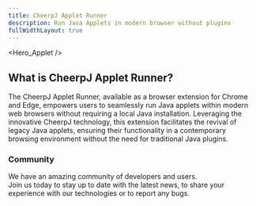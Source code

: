 ```yaml
---
title: CheerpJ Applet Runner
description: Run Java Applets in modern browser without plugins
fullWidthLayout: true
---
```




<Hero_Applet />

<section class="w-full max-w-prose mx-auto text-lg leading-normal px-2 py-16 text-pretty">
	<h2 class="text-3xl font-semibold text-primary-500 mb-4">
		What is CheerpJ Applet Runner?
	</h2>
	<p>
		The CheerpJ Applet Runner, available as a browser extension for Chrome and Edge, 
		empowers users to seamlessly run Java applets within modern web browsers without 
		requiring a local Java installation. Leveraging the innovative CheerpJ technology, 
		this extension facilitates the revival of legacy Java applets, ensuring their 
		functionality in a contemporary browsing environment without the need for traditional 
		Java plugins.
	</p>
</section>

<section
	class="w-full max-w-screen-2xl mx-auto px-4 sm:px-8 space-y-4 flex flex-wrap items-center justify-center p-10"
	id="features"
>
	<Card
	title="No Java installations"
	iconSrc={sparkleIcon}
	iconAlt="Sparkles doodle"
	description="CheerpJ Applet Runner eliminates the need for outdated and insecure desktop Java installations by running directly in your browser."
	/>
	<Card
	title="Modern Browsers"
	iconSrc={networkIcon}
	iconAlt="Globe doodle representing network"
	description="Fully compatible with Chrome and Edge, the extension revives Java Applet in the most trusted modern browsers."
	/>
	<Card
	title="Sandboxed"
	iconSrc={lockIcon}
	iconAlt="Lock doodle"
	description="Utilizes browser security boundaries to offer a reliable and secure way to run Java Applet."
	/>
	<Card
	title="Private and secure"
	iconSrc={browserIcon /* TODO: better icon */}
	iconAlt="Bill doodle"
	description="Operates entirely client-side without server contact, ensuring privacy and security by keeping all data within your browser."
	/>
	<Card
	title="Wide range of utilities"
	iconSrc={layersIcon}
	iconAlt="Layers doodle"
	description="Supports a broad spectrum of Java functionalities including Swing/AWT, filesystem access, audio, clipboard, and networking."
	/>
	<Card
	title="Easy to use"
	iconSrc={rocketIcon}
	iconAlt="Rocket doodle"
	description="Simply install the extension, launch your Java Applet, and enjoy seamless, automatic operation."
	/>
</section>
<section class="px-4 sm:px-8 py-16 space-y-4 m-auto mb-10 flex col-span-1 items-center justify-center rounded-lg">
	<div>
		<h3 class="font-semibold sm:text-3xl md:text-4xl">Community</h3>
		<p class="pt-4 text-stone-400 leading-7">
			We have an amazing community of developers and users. <br />
			Join us today to stay up to date with the latest news, to share your experience
			with our technologies or to report any bugs.
		</p>
		<div class="mt-4 flex flex-wrap gap-4 pt-5">
			<LinkButton
				href="https://github.com/leaningtech/cheerpj-applet-runner"
				label="Report a bug"
				type="primary"
				iconRight="mdi:github"
			/>
			<LinkButton
				href={DISCORD_URL}
				label="Join the community"
				type="discord"
				iconRight="ic:baseline-discord"
			/>
			<LinkButton
				href="/cheerpj3/getting-started/Java-applet#running-a-public-applet"
				label="Documentation"
				type="secondary"
				iconRight="iconoir:google-docs"
			/>
		</div>
	</div>
</section>
